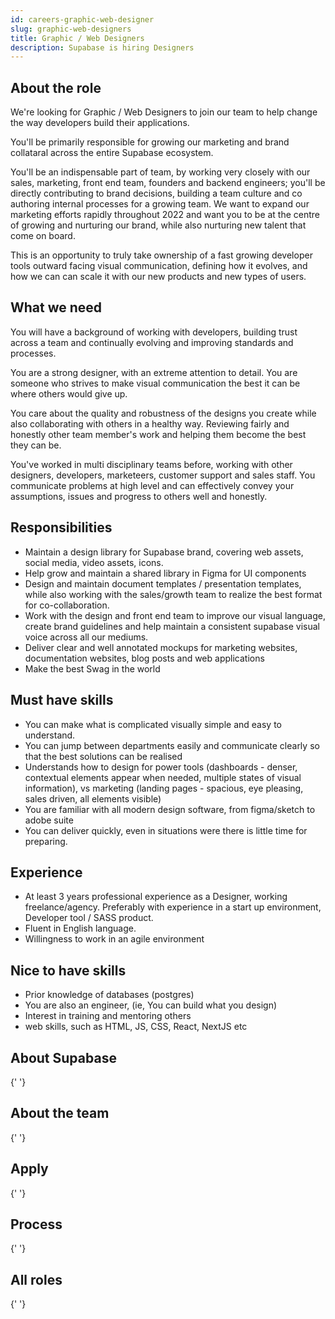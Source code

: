 ```yaml
---
id: careers-graphic-web-designer
slug: graphic-web-designers
title: Graphic / Web Designers
description: Supabase is hiring Designers
---
```



## About the role

We're looking for Graphic / Web Designers to join our team to help change the way developers build their applications.

You'll be primarily responsible for growing our marketing and brand collataral across the entire Supabase ecosystem.

You'll be an indispensable part of team, by working very closely with our sales, marketing, front end team, founders and backend engineers; you'll be directly contributing to brand decisions, building a team culture and co authoring internal processes for a growing team. We want to expand our marketing efforts rapidly throughout 2022 and want you to be at the centre of growing and nurturing our brand, while also nurturing new talent that come on board.

This is an opportunity to truly take ownership of a fast growing developer tools outward facing visual communication, defining how it evolves, and how we can can scale it with our new products and new types of users.

## What we need

You will have a background of working with developers, building trust across a team and continually evolving and improving standards and processes.

You are a strong designer, with an extreme attention to detail. You are someone who strives to make visual communication the best it can be where others would give up.

You care about the quality and robustness of the designs you create while also collaborating with others in a healthy way. Reviewing fairly and honestly other team member's work and helping them become the best they can be.

You've worked in multi disciplinary teams before, working with other designers, developers, marketeers, customer support and sales staff. You communicate problems at high level and can effectively convey your assumptions, issues and progress to others well and honestly.

## Responsibilities

- Maintain a design library for Supabase brand, covering web assets, social media, video assets, icons.
- Help grow and maintain a shared library in Figma for UI components
- Design and maintain document templates / presentation templates, while also working with the sales/growth team to realize the best format for co-collaboration.
- Work with the design and front end team to improve our visual language, create brand guidelines and help maintain a consistent supabase visual voice across all our mediums.
- Deliver clear and well annotated mockups for marketing websites, documentation websites, blog posts and web applications
- Make the best Swag in the world

## Must have skills

- You can make what is complicated visually simple and easy to understand.
- You can jump between departments easily and communicate clearly so that the best solutions can be realised
- Understands how to design for power tools (dashboards - denser, contextual elements appear when needed, multiple states of visual information), vs marketing (landing pages - spacious, eye pleasing, sales driven, all elements visible)
- You are familiar with all modern design software, from figma/sketch to adobe suite
- You can deliver quickly, even in situations were there is little time for preparing.

## Experience

- At least 3 years professional experience as a Designer, working freelance/agency. Preferably with experience in a start up environment, Developer tool / SASS product.
- Fluent in English language.
- Willingness to work in an agile environment

## Nice to have skills

- Prior knowledge of databases (postgres)
- You are also an engineer, (ie, You can build what you design)
- Interest in training and mentoring others
- web skills, such as HTML, JS, CSS, React, NextJS etc

## About Supabase

<About />{' '}

## About the team

<Team />{' '}

## Apply

<Apply />{' '}

## Process

<Process />{' '}

## All roles

<Roles />{' '}
